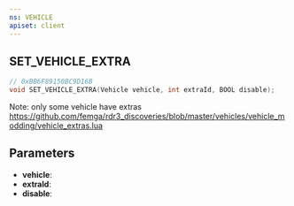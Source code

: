 ```yaml
---
ns: VEHICLE
apiset: client
---
```

## SET_VEHICLE_EXTRA

```c
// 0xBB6F89150BC9D16B
void SET_VEHICLE_EXTRA(Vehicle vehicle, int extraId, BOOL disable);
```

Note: only some vehicle have extras
https://github.com/femga/rdr3_discoveries/blob/master/vehicles/vehicle_modding/vehicle_extras.lua

## Parameters
* **vehicle**:
* **extraId**:
* **disable**: